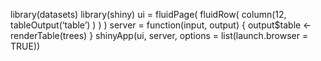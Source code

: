 library(datasets)
library(shiny)
    ui = fluidPage(
      fluidRow(
        column(12,
          tableOutput('table')
        )
      )
    )
    server = function(input, output) {
      output$table <- renderTable(trees)
    }
shinyApp(ui, server, options = list(launch.browser = TRUE))



